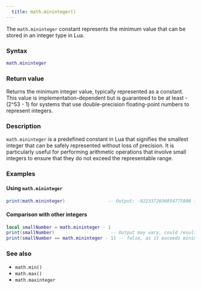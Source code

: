 ```yaml
---
  title: math.mininteger() 
---
```


The `math.mininteger` constant represents the minimum value that can be stored in an integer type in Lua.

### Syntax  

```lua
math.mininteger
```

### Return value  

Returns the minimum integer value, typically represented as a constant. This value is implementation-dependent but is guaranteed to be at least -(2^53 - 1) for systems that use double-precision floating-point numbers to represent integers.

### Description  

`math.mininteger` is a predefined constant in Lua that signifies the smallest integer that can be safely represented without loss of precision. It is particularly useful for performing arithmetic operations that involve small integers to ensure that they do not exceed the representable range.

### Examples  

#### Using `math.mininteger`

```lua
print(math.mininteger)                -- Output: -9223372036854775808 (or the equivalent minimum integer value)
```

#### Comparison with other integers

```lua
local smallNumber = math.mininteger - 1
print(smallNumber)                     -- Output may vary, could result in a number that cannot be represented as an integer
print(smallNumber == math.mininteger - 1) -- false, as it exceeds mininteger
```

### See also  

- `math.min()`  
- `math.max()`  
- `math.maxinteger`  

